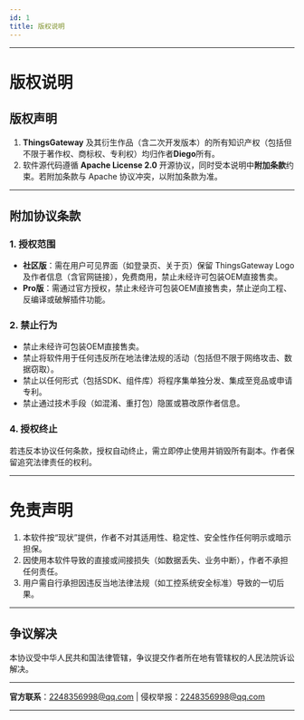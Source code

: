 ```yaml
---
id: 1
title: 版权说明
---
```


---

# 版权说明

## 版权声明
1. **ThingsGateway** 及其衍生作品（含二次开发版本）的所有知识产权（包括但不限于著作权、商标权、专利权）均归作者**Diego**所有。
2. 软件源代码遵循 **Apache License 2.0** 开源协议，同时受本说明中**附加条款**约束。若附加条款与 Apache 协议冲突，以附加条款为准。

---

## 附加协议条款

### 1. 授权范围
- **社区版**：需在用户可见界面（如登录页、关于页）保留 ThingsGateway Logo 及作者信息（含官网链接），免费商用，禁止未经许可包装OEM直接售卖。
- **Pro版**：需通过官方授权，禁止未经许可包装OEM直接售卖，禁止逆向工程、反编译或破解插件功能。

### 2. 禁止行为
- 禁止未经许可包装OEM直接售卖。
- 禁止将软件用于任何违反所在地法律法规的活动（包括但不限于网络攻击、数据窃取）。
- 禁止以任何形式（包括SDK、组件库）将程序集单独分发、集成至竞品或申请专利。
- 禁止通过技术手段（如混淆、重打包）隐匿或篡改原作者信息。

### 4. 授权终止
若违反本协议任何条款，授权自动终止，需立即停止使用并销毁所有副本。作者保留追究法律责任的权利。

---


# 免责声明
1. 本软件按“现状”提供，作者不对其适用性、稳定性、安全性作任何明示或暗示担保。
2. 因使用本软件导致的直接或间接损失（如数据丢失、业务中断），作者不承担任何责任。
3. 用户需自行承担因违反当地法律法规（如工控系统安全标准）导致的一切后果。

---

## 争议解决
本协议受中华人民共和国法律管辖，争议提交作者所在地有管辖权的人民法院诉讼解决。

---

**官方联系**：2248356998@qq.com | 侵权举报：2248356998@qq.com  

---


